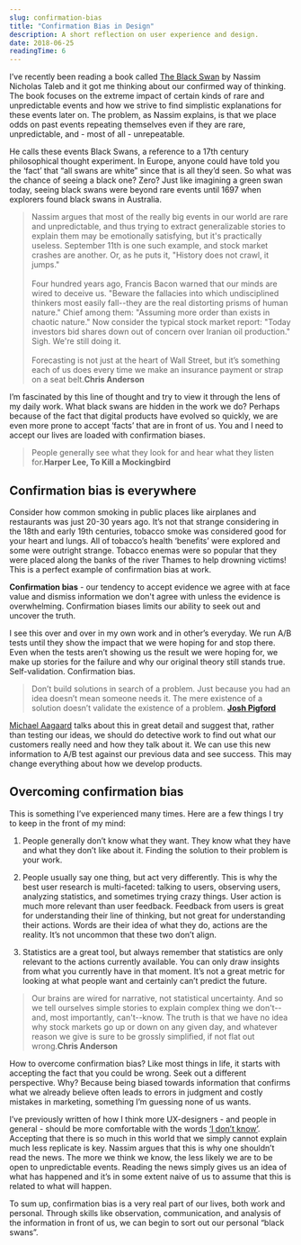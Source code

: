 ```yaml
---
slug: confirmation-bias
title: "Confirmation Bias in Design"
description: A short reflection on user experience and design.
date: 2018-06-25
readingTime: 6
---
```


I’ve recently been reading a book called <a href="https://www.amazon.com/dp/B00139XTG4/ref=dp-kindle-redirect?_encoding=UTF8&btkr=1">The Black Swan</a> by Nassim Nicholas Taleb and it got me thinking about our confirmed way of thinking. The book focuses on the extreme impact of certain kinds of rare and unpredictable events and how we strive to find simplistic explanations for these events later on. The problem, as Nassim explains, is that we place odds on past events repeating themselves even if they are rare, unpredictable, and - most of all - unrepeatable.

He calls these events Black Swans, a reference to a 17th century philosophical thought experiment. In Europe, anyone could have told you the ‘fact’ that “all swans are white” since that is all they’d seen. So what was the chance of seeing a black one? Zero? Just like imagining a green swan today, seeing black swans were beyond rare events until 1697 when explorers found black swans in Australia.

>Nassim argues that most of the really big events in our world are rare and unpredictable, and thus trying to extract generalizable stories to explain them may be emotionally satisfying, but it's practically useless. September 11th is one such example, and stock market crashes are another. Or, as he puts it, "History does not crawl, it jumps."<br /><br />Four hundred years ago, Francis Bacon warned that our minds are wired to deceive us. "Beware the fallacies into which undisciplined thinkers most easily fall--they are the real distorting prisms of human nature." Chief among them: "Assuming more order than exists in chaotic nature." Now consider the typical stock market report: "Today investors bid shares down out of concern over Iranian oil production." Sigh. We're still doing it.<br /><br />Forecasting is not just at the heart of Wall Street, but it’s something each of us does every time we make an insurance payment or strap on a seat belt.**Chris Anderson**

I’m fascinated by this line of thought and try to view it through the lens of my daily work. What black swans are hidden in the work we do? Perhaps because of the fact that digital products have evolved so quickly, we are even more prone to accept ‘facts’ that are in front of us. You and I need to accept our lives are loaded with confirmation biases.

>People generally see what they look for and hear what they listen for.**Harper Lee, To Kill a Mockingbird**

## Confirmation bias is everywhere

Consider how common smoking in public places like airplanes and restaurants was just 20-30 years ago. It’s not that strange considering in the 18th and early 19th centuries, tobacco smoke was considered good for your heart and lungs. All of tobacco’s health ‘benefits’ were explored and some were outright strange. Tobacco enemas were so popular that they were placed along the banks of the river Thames to help drowning victims! This is a perfect example of confirmation bias at work.

**Confirmation bias** - our tendency to accept evidence we agree with at face value and dismiss information we don't agree with unless the evidence is overwhelming. Confirmation biases limits our ability to seek out and uncover the truth.

I see this over and over in my own work and in other’s everyday. We run A/B tests until they show the impact that we were hoping for and stop there. Even when the tests aren’t showing us the result we were hoping for, we make up stories for the failure and why our original theory still stands true. Self-validation. Confirmation bias.

>Don’t build solutions in search of a problem. Just because you had an idea doesn’t mean someone needs it. The mere existence of a solution doesn’t validate the existence of a problem.
**<a href="https://twitter.com/Shpigford/status/1001840357775237122">Josh Pigford</a>**

<a href="https://unbounce.com/conversion-rate-optimization/confirmation-bias/">Michael Aagaard</a> talks about this in great detail and suggest that, rather than testing our ideas, we should do detective work to find out what our customers really need and how they talk about it. We can use this new information to A/B test against our previous data and see success. This may change everything about how we develop products.

## Overcoming confirmation bias

This is something I’ve experienced many times. Here are a few things I try to keep in the front of my mind:

1. People generally don’t know what they want. They know what they have and what they don’t like about it. Finding the solution to their problem is your work.

2. People usually say one thing, but act very differently. This is why the best user research is multi-faceted: talking to users, observing users, analyzing statistics, and sometimes trying crazy things. User action is much more relevant than user feedback. Feedback from users is great for understanding their line of thinking, but not great for understanding their actions. Words are their idea of what they do, actions are the reality. It’s not uncommon that these two don’t align.

3. Statistics are a great tool, but always remember that statistics are only relevant to the actions currently available. You can only draw insights from what you currently have in that moment. It’s not a great metric for looking at what people want and certainly can’t predict the future.

>Our brains are wired for narrative, not statistical uncertainty. And so we tell ourselves simple stories to explain complex thing we don't--and, most importantly, can't--know. The truth is that we have no idea why stock markets go up or down on any given day, and whatever reason we give is sure to be grossly simplified, if not flat out wrong.**Chris Anderson**

How to overcome confirmation bias? Like most things in life, it starts with accepting the fact that you could be wrong. Seek out a different perspective. Why? Because being biased towards information that confirms what we already believe often leads to errors in judgment and costly mistakes in marketing, something I’m guessing none of us wants.

I’ve previously written of how I think more UX-designers - and people in general - should be more comfortable with the words <a href="/better-uxdesigner/">‘I don’t know’</a>. Accepting that there is so much in this world that we simply cannot explain much less replicate is key. Nassim argues that this is why one shouldn’t read the news. The more we think we know, the less likely we are to be open to unpredictable events. Reading the news simply gives us an idea of what has happened and it’s in some extent naive of us to assume that this is related to what will happen.

To sum up, confirmation bias is a very real part of our lives, both work and personal. Through skills like observation, communication, and analysis of the information in front of us, we can begin to sort out our personal “black swans”.